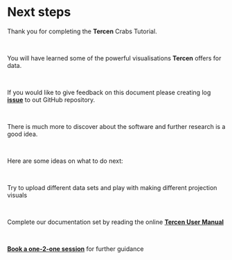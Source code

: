 # Next steps

Thank you for completing the __Tercen__ Crabs Tutorial.

\

You will have learned some of the powerful visualisations __Tercen__ offers for data.

\

If you would like to give  feedback on this document please creating log [__issue__](https://github.com/tercen/crabs_tutorial/issues) to out GitHub repository.

\

There is much more to discover about the software and further research is a good idea.

\

Here are some ideas on what to do next:

\

Try to upload different data sets and play with making different projection visuals

\

Complete our documentation set by reading the online [__Tercen User Manual__](https://tercen.github.io/tercen-book/)

\

[__Book a one-2-one session__](https://calendly.com/tercen-demo/tercen-demo) for further guidance  

